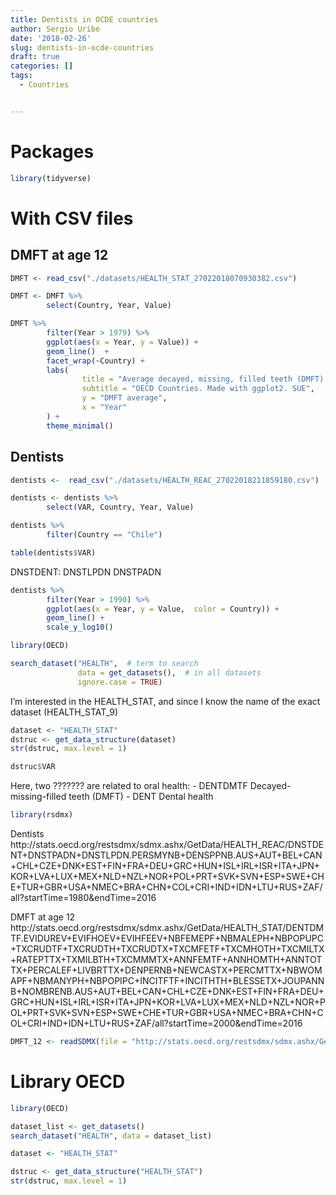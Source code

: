 ```yaml
---
title: Dentists in OCDE countries
author: Sergio Uribe
date: '2018-02-26'
slug: dentists-in-ocde-countries
draft: true
categories: []
tags:
  - Countries


---
```


# Packages

```r
library(tidyverse)
```


# With CSV files

## DMFT at age 12
  
```r
DMFT <- read_csv("./datasets/HEALTH_STAT_27022018070930382.csv")
```

```r
DMFT <- DMFT %>% 
        select(Country, Year, Value)
```


```r
DMFT %>% 
        filter(Year > 1979) %>% 
        ggplot(aes(x = Year, y = Value)) +
        geom_line()  + 
        facet_wrap(~Country) + 
        labs(
                title = "Average decayed, missing, filled teeth (DMFT) at age 12.", 
                subtitle = "OECD Countries. Made with ggplot2. SUE",
                y = "DMFT average", 
                x = "Year"
        ) + 
        theme_minimal()
```

## Dentists

```r
dentists <-  read_csv("./datasets/HEALTH_REAC_27022018211859180.csv")
```

```r
dentists <- dentists %>% 
        select(VAR, Country, Year, Value)
```

```r
dentists %>% 
        filter(Country == "Chile")
```

```r
table(dentists$VAR)
```
DNSTDENT: 
DNSTLPDN 
DNSTPADN 

```r
dentists %>% 
        filter(Year > 1990) %>% 
        ggplot(aes(x = Year, y = Value,  color = Country)) + 
        geom_line() + 
        scale_y_log10()
```



```r
library(OECD)
```

```r
search_dataset("HEALTH",  # term to search
               data = get_datasets(),  # in all datasets
               ignore.case = TRUE)
```
I'm interested in the HEALTH_STAT, and since I know the name of the exact dataset (HEALTH_STAT_9)

```r
dataset <- "HEALTH_STAT"
dstruc <- get_data_structure(dataset)
str(dstruc, max.level = 1)

```

```r
dstruc$VAR
```


Here, two ??????? are related to oral health: 
  - DENTDMTF	Decayed-missing-filled teeth (DMFT)
  - DENT	Dental health


```r
library(rsdmx)
```

Dentists
http://stats.oecd.org/restsdmx/sdmx.ashx/GetData/HEALTH_REAC/DNSTDENT+DNSTPADN+DNSTLPDN.PERSMYNB+DENSPPNB.AUS+AUT+BEL+CAN+CHL+CZE+DNK+EST+FIN+FRA+DEU+GRC+HUN+ISL+IRL+ISR+ITA+JPN+KOR+LVA+LUX+MEX+NLD+NZL+NOR+POL+PRT+SVK+SVN+ESP+SWE+CHE+TUR+GBR+USA+NMEC+BRA+CHN+COL+CRI+IND+IDN+LTU+RUS+ZAF/all?startTime=1980&endTime=2016



DMFT at age 12
http://stats.oecd.org/restsdmx/sdmx.ashx/GetData/HEALTH_STAT/DENTDMTF.EVIDUREV+EVIFHOEV+EVIHFEEV+NBFEMEPF+NBMALEPH+NBPOPUPC+TXCRUDTF+TXCRUDTH+TXCRUDTX+TXCMFETF+TXCMHOTH+TXCMILTX+RATEPTTX+TXMILBTH+TXCMMMTX+ANNFEMTF+ANNHOMTH+ANNTOTTX+PERCALEF+LIVBRTTX+DENPERNB+NEWCASTX+PERCMTTX+NBWOMAPF+NBMANYPH+NBPOPIPC+INCITFTF+INCITHTH+BLESSETX+JOUPANNB+NOMBRENB.AUS+AUT+BEL+CAN+CHL+CZE+DNK+EST+FIN+FRA+DEU+GRC+HUN+ISL+IRL+ISR+ITA+JPN+KOR+LVA+LUX+MEX+NLD+NZL+NOR+POL+PRT+SVK+SVN+ESP+SWE+CHE+TUR+GBR+USA+NMEC+BRA+CHN+COL+CRI+IND+IDN+LTU+RUS+ZAF/all?startTime=2000&endTime=2016


```r

DMFT_12 <- readSDMX(file = "http://stats.oecd.org/restsdmx/sdmx.ashx/GetData/HEALTH_STAT/DENTDMTF.EVIDUREV+EVIFHOEV+EVIHFEEV+NBFEMEPF+NBMALEPH+NBPOPUPC+TXCRUDTF+TXCRUDTH+TXCRUDTX+TXCMFETF+TXCMHOTH+TXCMILTX+RATEPTTX+TXMILBTH+TXCMMMTX+ANNFEMTF+ANNHOMTH+ANNTOTTX+PERCALEF+LIVBRTTX+DENPERNB+NEWCASTX+PERCMTTX+NBWOMAPF+NBMANYPH+NBPOPIPC+INCITFTF+INCITHTH+BLESSETX+JOUPANNB+NOMBRENB.AUS+AUT+BEL+CAN+CHL+CZE+DNK+EST+FIN+FRA+DEU+GRC+HUN+ISL+IRL+ISR+ITA+JPN+KOR+LVA+LUX+MEX+NLD+NZL+NOR+POL+PRT+SVK+SVN+ESP+SWE+CHE+TUR+GBR+USA+NMEC+BRA+CHN+COL+CRI+IND+IDN+LTU+RUS+ZAF/all?startTime=2000&endTime=2016")
```


# Library OECD
```r
library(OECD)
```

```r
dataset_list <- get_datasets()
search_dataset("HEALTH", data = dataset_list)
```

```r
dataset <- "HEALTH_STAT"
```

```r
dstruc <- get_data_structure("HEALTH_STAT")
str(dstruc, max.level = 1)

```

